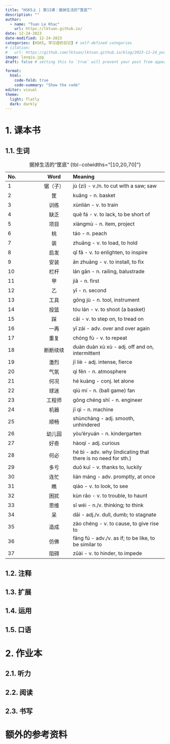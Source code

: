 ---
title: "HSK5上 | 第13课：据掉生活的“筐底”"
description: ""
author:
  - name: "Tuan Le Khac"
    url: https://lktuan.github.io/
date: 12-24-2023
date-modified: 12-24-2023
categories: [HSK5, 学汉语的日记] # self-defined categories
# citation: 
#   url: https://github.com/lktuan/lktuan.github.io/blog/2023-12-24_post/
image: lanqiu.jpg
draft: false # setting this to `true` will prevent your post from appearing on your listing page until you're ready!

format: 
  html: 
    code-fold: true
    code-summary: "Show the code"
editor: visual
theme:
  light: flatly
  dark: darkly
---

# 1. 课本书

## 1.1. 生词

| No. |   Word   | Meaning                                                        |
|:--------------|:-------------:|:------------------------------------------|
|1|锯（子）|jù (zi) - v./n. to cut with a saw; saw|
|2|筐|kuāng - n. basket|
|3|训练|xùnliàn - v. to train|
|4|缺乏|quē fá - v. to lack, to be short of|
|5|项目|xiàngmù - n. item, project|
|6|桃|táo - n. peach|
|7|装|zhuāng - v. to load, to hold|
|8|启发|qǐ fā - v. to enlighten, to inspire|
|9|安装|ān zhuāng - v. to install, to fix|
|10|栏杆|lán gān - n. railing, balustrade|
|11|甲|jiǎ - n. first|
|12|乙|yǐ - n. second|
|13|工具|gōng jù - n. tool, instrument|
|14|投篮|tóu lán - v. to shoot (a basket)|
|15|踩|cǎi - v. to step on, to tread on|
|16|一再|yī zài - adv. over and over again|
|17|重复|chóng fù - v. to repeat|
|18|断断续续|duàn duàn xù xù - adj. off and on, intermittent|
|19|激烈|jī liè - adj. intense, fierce|
|20|气氛|qì fēn - n. atmosphere|
|21|何况|hé kuàng - conj. let alone|
|22|球迷|qiú mí - n. (ball game) fan|
|23|工程师|gōng chéng shī - n. engineer|
|24|机器|jī qì - n. machine|
|25|顺畅|shùnchàng - adj. smooth, unhindered|
|26|幼儿园|yòu'éryuán - n. kindergarten|
|27|好奇|hàoqí - adj. curious|
|28|何必|hé bì - adv. why (indicating that there is no need for sth.)|
|29|多亏|duō kuī - v. thanks to, luckily|
|30|连忙|lián máng - adv. promptly, at once|
|31|瞧|qiáo - v. to look, to see|
|32|困扰|kùn rǎo - v. to trouble, to haunt|
|33|思维|sī wéi - n./v. thinking; to think|
|34|呆|dāi - adj./v. dull, dumb; to stagnate|
|35|造成|zào chéng - v. to cause, to give rise to|
|36|仿佛|fǎng fú - adv./v. as if; to be like, to be similar to|
|37|阻碍|zǔài - v. to hinder, to impede|


: 据掉生活的“筐底” {tbl-colwidths="\[10,20,70\]"}

## 1.2. 注释

## 1.3. 扩展

## 1.4. 运用

## 1.5. 口语

# 2. 作业本

## 2.1. 听力

## 2.2. 阅读

## 2.3. 书写

# 额外的参考资料